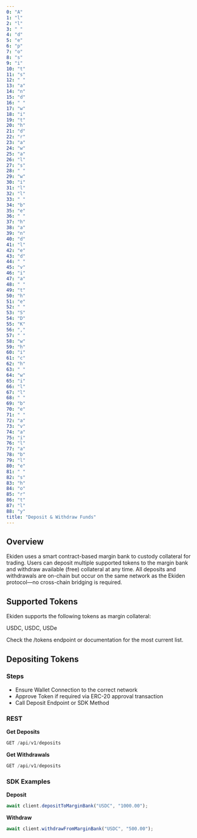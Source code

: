 ```yaml
---
0: "A"
1: "l"
2: "l"
3: " "
4: "d"
5: "e"
6: "p"
7: "o"
8: "s"
9: "i"
10: "t"
11: "s"
12: " "
13: "a"
14: "n"
15: "d"
16: " "
17: "w"
18: "i"
19: "t"
20: "h"
21: "d"
22: "r"
23: "a"
24: "w"
25: "a"
26: "l"
27: "s"
28: " "
29: "w"
30: "i"
31: "l"
32: "l"
33: " "
34: "b"
35: "e"
36: " "
37: "h"
38: "a"
39: "n"
40: "d"
41: "l"
42: "e"
43: "d"
44: " "
45: "v"
46: "i"
47: "a"
48: " "
49: "t"
50: "h"
51: "e"
52: " "
53: "S"
54: "D"
55: "K"
56: ","
57: " "
58: "w"
59: "h"
60: "i"
61: "c"
62: "h"
63: " "
64: "w"
65: "i"
66: "l"
67: "l"
68: " "
69: "b"
70: "e"
71: " "
72: "a"
73: "v"
74: "a"
75: "i"
76: "l"
77: "a"
78: "b"
79: "l"
80: "e"
81: " "
82: "s"
83: "h"
84: "o"
85: "r"
86: "t"
87: "l"
88: "y"
title: "Deposit & Withdraw Funds"
---
```


## Overview

Ekiden uses a smart contract-based margin bank to custody collateral for trading. Users can deposit multiple supported tokens to the margin bank and withdraw available (free) collateral at any time. All deposits and withdrawals are on-chain but occur on the same network as the Ekiden protocol—no cross-chain bridging is required.

## Supported Tokens

Ekiden supports the following tokens as margin collateral:

USDC, USDC, USDe

Check the /tokens endpoint or documentation for the most current list.

## Depositing Tokens

### Steps

- Ensure Wallet Connection to the correct network
- Approve Token if required via ERC-20 approval transaction
- Call Deposit Endpoint or SDK Method

### REST

**Get Deposits**

```ts
GET /api/v1/deposits
```

**Get Withdrawals**

```typescript
GET /api/v1/deposits
```

### SDK Examples

**Deposit**

```typescript
await client.depositToMarginBank("USDC", "1000.00");
```

**Withdraw**

```typescript
await client.withdrawFromMarginBank("USDC", "500.00");
```